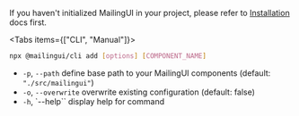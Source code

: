 
If you haven't initialized MailingUI in your project, please refer to [Installation](/docs/guide/installation) docs first.

<Tabs items={["CLI", "Manual"]}>
  <Tab>
  <DynamicCode textContent=" [options] [COMPONENT_NAME]" installName={props.cli}>
  ```bash copy
  npx @mailingui/cli add [options] [COMPONENT_NAME]
  ```
  </DynamicCode>

  - `-p`, `--path` define base path to your MailingUI components (default: `"./src/mailingui"`)
  - `-o`, `--overwrite` overwrite existing configuration (default: false)
  - `-h`, `--help`` display help for command
  </Tab>
  <Tab>
    <InstallationCode />
  </Tab>
</Tabs>